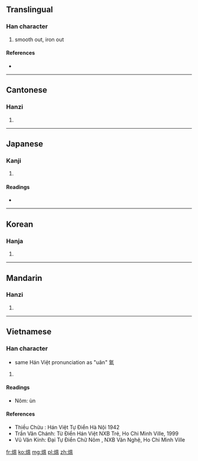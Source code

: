 {{also|煴}}
==Translingual==

===Han character===
{{Han char|rn=86|rad=火|as=10|sn=14|four=9681<sub>7</sub>|canj=火田人廿 (FWOT)}}

# smooth out, iron out

====References====
* {{Han ref|kx=0679.040|dkj=19288|dj=1090.270|hdz=32223.091|uh=7185|ud=29061|bh=E2BE|bd=58046}}

----

==Cantonese==

===Hanzi===
{{yue-hanzi|jyut=|y=wan3|sim=煴}}

# {{defn|Cantonese|sort=火10}}

----

==Japanese==

===Kanji===
{{ja-kanji|grade=9|rs=火10}}

# {{defn|Japanese|sort=火10}}

====Readings====
* {{ja-readings|on=[[うん]] (un), [[おん]] (on)|kun=[[うずみび]] (uzumibi)}}

----

==Korean==

===Hanja===
{{ko-hanja|hangeul=온|eumhun=|rv=on|mr=on|y=on}}

# {{defn|Korean|sort=火10}}

----

==Mandarin==

===Hanzi===
{{cmn-hanzi|sim=煴|pin=[[yūn]] ([[yun1]]), [[yún]] ([[yun2]])|wg=yün<sup>1</sup>, yün<sup>2</sup>}}

# {{defn|Mandarin|sort=火10}}

----

==Vietnamese==

===Han character===
{{vi-hantu|uân  |rs=火10}}
* same Hán Việt pronunciation as "uân" 氳

# {{defn|Vietnamese|sort=火10}}

====Readings====
* Nôm: ùn

====References====
* Thiều Chửu : Hán Việt Tự Điển  Hà Nội 1942
* Trần Văn Chánh: Từ Điển Hán Việt NXB Trẻ, Ho Chi Minh Ville, 1999
* Vũ Văn Kính: Đại Tự Điển Chữ Nôm , NXB Văn Nghệ, Ho Chi Minh Ville

[[fr:熅]]
[[ko:熅]]
[[mg:熅]]
[[pl:熅]]
[[zh:熅]]